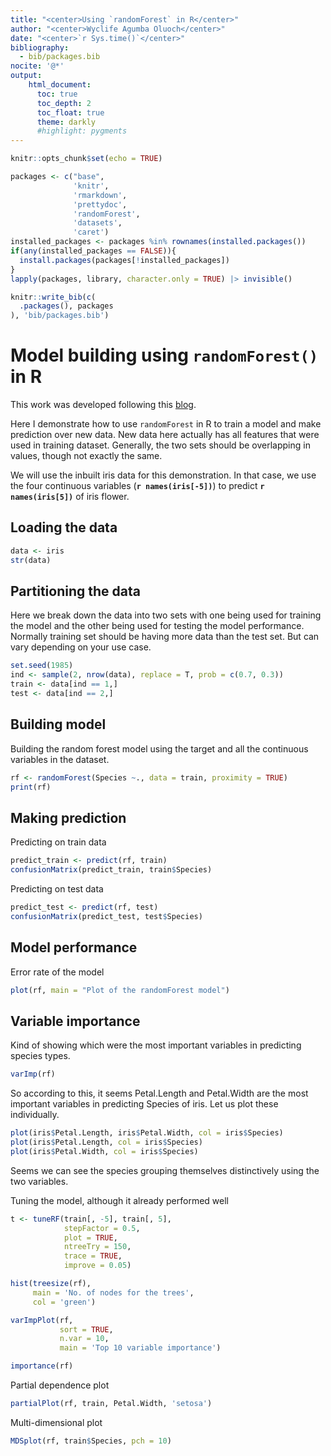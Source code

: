 ```yaml
---
title: "<center>Using `randomForest` in R</center>"
author: "<center>Wyclife Agumba Oluoch</center>"
date: "<center>`r Sys.time()`</center>"
bibliography:
  - bib/packages.bib
nocite: '@*'
output: 
    html_document:
      toc: true
      toc_depth: 2
      toc_float: true
      theme: darkly
      #highlight: pygments
---
```


```r
knitr::opts_chunk$set(echo = TRUE)
```

```r
packages <- c("base",
              'knitr',
              'rmarkdown',
              'prettydoc',
              'randomForest',
              'datasets',
              'caret')
installed_packages <- packages %in% rownames(installed.packages())
if(any(installed_packages == FALSE)){
  install.packages(packages[!installed_packages])
}
lapply(packages, library, character.only = TRUE) |> invisible()
```

```r
knitr::write_bib(c(
  .packages(), packages
), 'bib/packages.bib')
```

# Model building using `randomForest()` in R

This work was developed following this [blog](https://www.r-bloggers.com/2021/04/random-forest-in-r/#:~:text=Random%20Forest%20in%20R%2C%20Random,to%20identify%20the%20important%20attributes).

Here I demonstrate how to use `randomForest` in R to train a model and make prediction over new data. New data here actually has all features that were used in training dataset. Generally, the two sets should be overlapping in values, though not exactly the same.

We will use the inbuilt iris data for this demonstration. In that case, we use the four continuous variables (**`r names(iris[-5])`**) to predict **`r names(iris[5])`** of iris flower.

## Loading the data

```r
data <- iris
str(data)
```

## Partitioning the data

Here we break down the data into two sets with one being used for training the model and the other being used for testing the model performance. Normally training set should be having more data than the test set. But can vary depending on your use case.

```r
set.seed(1985)
ind <- sample(2, nrow(data), replace = T, prob = c(0.7, 0.3))
train <- data[ind == 1,]
test <- data[ind == 2,]
```

## Building model

Building the random forest model using the target and all the continuous variables in the dataset.

```r
rf <- randomForest(Species ~., data = train, proximity = TRUE)
print(rf)
```

## Making prediction

Predicting on train data

```r
predict_train <- predict(rf, train)
confusionMatrix(predict_train, train$Species)
```

Predicting on test data

```r
predict_test <- predict(rf, test)
confusionMatrix(predict_test, test$Species)
```

## Model performance

Error rate of the model
 
```r
plot(rf, main = "Plot of the randomForest model")
```

## Variable importance

Kind of showing which were the most important variables in predicting species types.

```r
varImp(rf)
```

So according to this, it seems Petal.Length and Petal.Width are the most important variables in predicting Species of iris. Let us plot these individually.

```r
plot(iris$Petal.Length, iris$Petal.Width, col = iris$Species)
plot(iris$Petal.Length, col = iris$Species)
plot(iris$Petal.Width, col = iris$Species)
```

Seems we can see the species grouping themselves distinctively using the two variables.

Tuning the model, although it already performed well

```r
t <- tuneRF(train[, -5], train[, 5],
            stepFactor = 0.5,
            plot = TRUE,
            ntreeTry = 150,
            trace = TRUE,
            improve = 0.05)
```


```r
hist(treesize(rf),
     main = 'No. of nodes for the trees',
     col = 'green')

varImpPlot(rf, 
           sort = TRUE,
           n.var = 10,
           main = 'Top 10 variable importance')

importance(rf)
```

Partial dependence plot
```r
partialPlot(rf, train, Petal.Width, 'setosa')
```

Multi-dimensional plot

```r
MDSplot(rf, train$Species, pch = 10)
```
